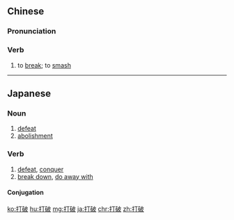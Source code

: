 ==Chinese==
{{zh-forms}}

===Pronunciation===
{{zh-pron
|m=dǎpò
|c=daa2 po3
|h=pfs=tá-pho
|cat=v
}}

===Verb===
{{zh-verb}}

# to [[break]]; to [[smash]]
#: {{zh-x|打破 紀錄|''to '''break''' a record''}}

{{zh-cat|Intermediate}}

----

==Japanese==
{{ja-kanjitab|だ|は|yomi=on}}

===Noun===
{{ja-noun|だは}}

# [[defeat]]
# [[abolishment]]

===Verb===
{{ja-verb-suru|だは}}

# [[defeat]], [[conquer]]
# [[break down]], [[do away with]]

====Conjugation====
{{ja-suru|だは}}

[[ko:打破]]
[[hu:打破]]
[[mg:打破]]
[[ja:打破]]
[[chr:打破]]
[[zh:打破]]